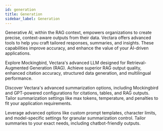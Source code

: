```yaml
---
id: generation
title: Generation
sidebar_label: Generation
---
```





Generative AI, within the RAG context, empowers organizations to create precise,
context-aware outputs from their data. Vectara offers advanced tools to help you
craft tailored responses, summaries, and insights. These capabilities improve
accuracy, and enhance the value of your AI-driven applications.

<Grid columns={3}>
  <TopicButton
    title="Mockingbird: Vectara's LLM"
    href="/docs/learn/mockingbird-llm">
    <Spacer size="l" />
    Explore Mockingbird, Vectara's advanced LLM designed for Retrieval-Augmented 
    Generation (RAG).
    <Spacer size="l" />
    Achieve superior RAG output quality, enhanced citation 
    accuracy, structured data generation, and multilingual performance.
  </TopicButton>
  
  <TopicButton
    title="Summarizers"
    href="/docs/learn/grounded-generation/select-a-summarizer">
    <Spacer size="l" />
    Discover Vectara's advanced summarization options, 
    including Mockingbird and GPT-powered configurations for citations, tables, 
    and RAG outputs.
    <Spacer size="l" />
    Tailor summarization settings like max tokens, temperature, and penalties 
    to fit your application requirements.
  </TopicButton>
  
  <TopicButton
    title="Advanced Prompt Customization"
    href="/docs/generative-prompts">
    <Spacer size="l" />
    Leverage advanced options like custom prompt templates, character limits, 
    and model-specific settings for granular summarization control. 
    <Spacer size="l" />
    Tailor summaries to your exact needs, including chatbot-friendly outputs.
  </TopicButton>
</Grid>

